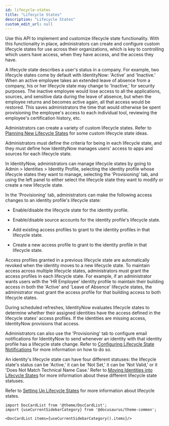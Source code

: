 ```yaml
---
id: lifecycle-states
title: "Lifecycle States"
description: "Lifecycle States"
custom_edit_url: null
---
```




Use this API to implement and customize lifecycle state functionality.
With this functionality in place, administrators can create and configure custom lifecycle states for use across their organizations, which is key to controlling which users have access, when they have access, and the access they have.

A lifecycle state describes a user's status in a company. For example, two lifecycle states come by default with IdentityNow: 'Active' and 'Inactive.' 
When an active employee takes an extended leave of absence from a company, his or her lifecycle state may change to 'Inactive,' for security purposes. 
The inactive employee would lose access to all the applications, sources, and sensitive data during the leave of absence, but when the employee returns and becomes active again, all that access would be restored. 
This saves administrators the time that would otherwise be spent provisioning the employee's access to each individual tool, reviewing the employee's certification history, etc. 

Administrators can create a variety of custom lifecycle states. Refer to [Planning New Lifecycle States](https://documentation.sailpoint.com/saas/help/provisioning/lifecycle.html#planning-new-lifecycle-states) for some custom lifecycle state ideas.

Administrators must define the criteria for being in each lifecycle state, and they must define how IdentityNow manages users' access to apps and sources for each lifecycle state.

In IdentityNow, administrators can manage lifecycle states by going to Admin > Identities > Identity Profile, selecting the identity profile whose lifecycle states they want to manage, selecting the 'Provisioning' tab, and using the left panel to either select the lifecycle state they want to modify or create a new lifecycle state. 

In the 'Provisioning' tab, administrators can make the following access changes to an identity profile's lifecycle state: 

- Enable/disable the lifecycle state for the identity profile.

- Enable/disable source accounts for the identity profile's lifecycle state.

- Add existing access profiles to grant to the identity profiles in that lifecycle state.

- Create a new access profile to grant to the identity profile in that lifecycle state.

Access profiles granted in a previous lifecycle state are automatically revoked when the identity moves to a new lifecycle state. 
To maintain access across multiple lifecycle states, administrators must grant the access profiles in each lifecycle state. 
For example, if an administrator wants users with the 'HR Employee' identity profile to maintain their building access in both the 'Active' and 'Leave of Absence' lifecycle states, the administrator must grant the access profile for that building access to both lifecycle states.

During scheduled refreshes, IdentityNow evaluates lifecycle states to determine whether their assigned identities have the access defined in the lifecycle states' access profiles. 
If the identities are missing access, IdentityNow provisions that access. 

Administrators can also use the 'Provisioning' tab to configure email notifications for IdentityNow to send whenever an identity with that identity profile has a lifecycle state change. 
Refer to [Configuring Lifecycle State Notifications](https://documentation.sailpoint.com/saas/help/provisioning/lifecycle.html#configuring-lifecycle-state-notifications) for more information on how to do so.

An identity's lifecycle state can have four different statuses: the lifecycle state's status can be 'Active,' it can be 'Not Set,' it can be 'Not Valid,' or it 'Does Not Match Technical Name Case.' 
Refer to [Moving Identities into Lifecycle States](https://documentation.sailpoint.com/saas/help/provisioning/lifecycle.html#moving-identities-into-lifecycle-states) for more information about these different lifecycle state statuses. 

Refer to [Setting Up Lifecycle States](https://documentation.sailpoint.com/saas/help/provisioning/lifecycle.html) for more information about lifecycle states.




```mdx-code-block
import DocCardList from '@theme/DocCardList';
import {useCurrentSidebarCategory} from '@docusaurus/theme-common';

<DocCardList items={useCurrentSidebarCategory().items}/>
```
      